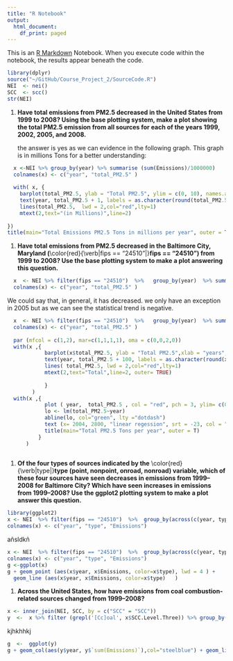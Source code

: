 ```yaml
---
title: "R Notebook"
output:
  html_document:
    df_print: paged
---
```


This is an [R Markdown](http://rmarkdown.rstudio.com) Notebook. When you execute code within the notebook, the results appear beneath the code.

```r
library(dplyr)
source("~/GitHub/Course_Project_2/SourceCode.R")
NEI  <- nei()
SCC  <- scc()
str(NEI)
```

1.  **Have total emissions from PM2.5 decreased in the United States from 1999 to 2008? Using the base plotting system, make a plot showing the total PM2.5 emission from all sources for each of the years 1999, 2002, 2005, and 2008.**

    the answer is yes as we can evidence in the following graph. This graph is in millions Tons for a better understanding:

```r
  x <-NEI %>% group_by(year) %>% summarise (sum(Emissions)/1000000)
  colnames(x) <- c("year", "total_PM2.5" )
 
  with( x, {
    barplot(total_PM2.5, ylab = "Total PM2.5", ylim = c(0, 10), names.arg = year, col="steelblue")
    text(year, total_PM2.5 + 1, labels = as.character(round(total_PM2.5,2)))
    lines(total_PM2.5,  lwd = 2,col="red",lty=1)
    mtext(2,text="(in Millions)",line=2)
    
})
title(main="Total Emissions PM2.5 Tons in millions per year", outer = T)
```

1.  **Have total emissions from PM2.5 decreased in the Baltimore City, Maryland (**\\color{red}{\\verb\|fips == "24510"\|}**fips == "24510") from 1999 to 2008? Use the base plotting system to make a plot answering this question.**

```r
  x  <- NEI %>% filter(fips == "24510")  %>%   group_by(year)  %>% summarise(sum(Emissions))
  colnames(x) <- c("year", "total_PM2.5" )
```

We could say that, in general, it has decreased. we only have an exception in 2005 but as we can see the statistical trend is negative.

```r
  x  <- NEI %>% filter(fips == "24510")  %>%   group_by(year)  %>% summarise(sum(Emissions))
  colnames(x) <- c("year", "total_PM2.5" )
  
  par (mfcol = c(1,2), mar=c(1,1,1,1), oma = c(0,0,2,0))
  with(x ,{
            barplot(x$total_PM2.5, ylab = "Total PM2.5",xlab = "years", ylim = c(0, 5000), names.arg = x$year, col="steelblue")
            text(year, total_PM2.5 + 100, labels = as.character(round(x$total_PM2.5)))
            lines( total_PM2.5, lwd = 2,col="red",lty=1)
            mtext(2,text="Total",line=2, outer= TRUE)
            
            }
        )
  with(x ,{
            plot ( year,  total_PM2.5 , col = "red", pch = 3, ylim= c(0,5000), ylab = "Total PM2.5", xlab = "years")
            lo <- lm(total_PM2.5~year)
            abline(lo, col="green", lty ="dotdash")
            text (x= 2004, 2800, "linear regession", srt = -23, col = "green")
            title(main="Total PM2.5 Tons per year", outer = T)
          }
      )
  
```

1.  **Of the four types of sources indicated by the** \\color{red}{\\verb\|type\|}**type (point, nonpoint, onroad, nonroad) variable, which of these four sources have seen decreases in emissions from 1999--2008 for Baltimore City? Which have seen increases in emissions from 1999--2008? Use the ggplot2 plotting system to make a plot answer this question.**

```r
library(ggplot2)
x <- NEI  %>% filter(fips == "24510")  %>%  group_by(across(c(year, type))) %>%  summarise (sum(Emissions))
colnames(x) <- c("year", "type", "Emissions")

```

añsldkñ

```r
x <- NEI  %>% filter(fips == "24510")  %>%  group_by(across(c(year, type))) %>%  summarise (sum(Emissions))
colnames(x) <- c("year", "type", "Emissions")
g <-ggplot(x)
g + geom_point (aes(x$year, x$Emissions, color=x$type), lwd = 4 ) +
  geom_line (aes(x$year, x$Emissions, color=x$type)   )

```

1.  **Across the United States, how have emissions from coal combustion-related sources changed from 1999--2008?**

```r
x <- inner_join(NEI, SCC, by = c("SCC" = "SCC"))
y  <-  x %>% filter (grepl('[Cc]oal', x$SCC.Level.Three)) %>% group_by(year) %>% summarise(sum(Emissions))
```

kjhkhhkj

```r
g  <-  ggplot(y)
g + geom_col(aes(y$year, y$`sum(Emissions)`),col="steelblue") + geom_line(aes(y$year, y$`sum(Emissions)`), lwd = 2, col = "green") + geom_point(aes(y$year, y$`sum(Emissions)`), lwd = 4 , col = "red") + labs( x= "years", y = "Emissions uin Tons") + ggtitle( "Coal Emissions in Tons")

```
